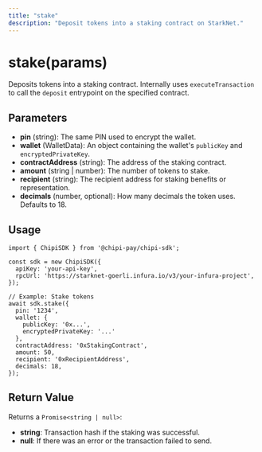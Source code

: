 ```yaml
---
title: "stake"
description: "Deposit tokens into a staking contract on StarkNet."
---
```


# stake(params)

Deposits tokens into a staking contract. Internally uses `executeTransaction` to call the `deposit` entrypoint on the specified contract.

## Parameters

- **pin** (string): The same PIN used to encrypt the wallet.
- **wallet** (WalletData): An object containing the wallet's `publicKey` and `encryptedPrivateKey`.
- **contractAddress** (string): The address of the staking contract.
- **amount** (string | number): The number of tokens to stake.
- **recipient** (string): The recipient address for staking benefits or representation.
- **decimals** (number, optional): How many decimals the token uses. Defaults to 18.

## Usage

``` Ts
import { ChipiSDK } from '@chipi-pay/chipi-sdk';

const sdk = new ChipiSDK({
  apiKey: 'your-api-key',
  rpcUrl: 'https://starknet-goerli.infura.io/v3/your-infura-project',
});

// Example: Stake tokens
await sdk.stake({
  pin: '1234',
  wallet: {
    publicKey: '0x...',
    encryptedPrivateKey: '...'
  },
  contractAddress: '0xStakingContract',
  amount: 50,
  recipient: '0xRecipientAddress',
  decimals: 18,
});
```

## Return Value

Returns a `Promise<string | null>`:

- **string**: Transaction hash if the staking was successful.
- **null**: If there was an error or the transaction failed to send.
